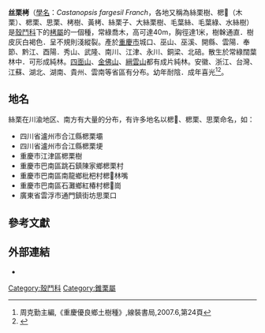 {{CJK-New-Char|235D6|ver=B}}
{{Automatic taxobox
| name = 絲栗栲
| image =
| image_width =
| image_caption =
| taxon = Castanopsis
| authority = 
| subdivision_ranks =
| subdivision =
| range_map =
| range_map_width =
}}

'''丝栗栲'''（[[學名|學名]]：''Castanopsis fargesil Franch''，各地又稱為絲栗樹、楒𣗖（木栗）、楒栗、思栗、栲樹、黃栲、絲栗子、大絲栗樹、毛葉絲、毛葉綠、水絲樹）是[[殼鬥科|殼鬥科]]下的[[栲屬|栲屬]]的一個種，常綠喬木，高可達40m，胸徑達1米，樹榦通直．樹皮灰白褐色．呈不規則淺縱裂。產於[[重慶市|重慶市]]城口、巫山、巫溪、開縣、雲陽．奉節、黔江、酉陽．秀山、武隆、南川、江津、永川、銅梁、北碚。散生於常綠闊葉林中．可形成純林。[[四面山|四面山]]、[[金佛山|金佛山]]、[[縉雲山|縉雲山]]都有成片純林。安徽、浙江、台灣、江蘇、湖北、湖南、貴州、雲南等省區有分布。幼年耐陰．成年喜光<ref>周克勤主編,《重慶優良鄉土樹種》,線裝書局,2007.6,第24頁</ref><ref>{{cite web|url=http://www.cvh.org.cn/dict/|title=中國種子植物科屬詞典|work=中國數字植物標本館|deadurl=yes|archiveurl=https://web.archive.org/web/20120411205135/http://www.cvh.org.cn/dict|archivedate=2012-04-11}}</ref>。

== 地名 ==
絲栗在川渝地区、南方有大量的分布，有许多地名以楒𣗖、楒栗、思栗命名，如：
* 四川省瀘州市合江縣楒栗壩
* 四川省瀘州市合江縣楒栗埂
* 重慶市江津區楒栗樹
* 重慶市巴南區跳石鎮陳家鄉楒栗村
* 重慶市巴南區南龍鄉枇杷村楒𣗖林嘴
* 重慶市巴南區石灘鄉紅椿村楒𣗖崗
* 廣東省雲浮市通門鎮街坊思栗口
== 參考文獻 ==
{{Reflist}}

== 外部連結 ==
* {{wikispecies-inline|Castanopsis|錐栗屬}}

[[Category:殼鬥科|Category:殼鬥科]]
[[Category:錐栗屬|Category:錐栗屬]]


{{Plant-stub}}